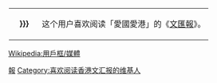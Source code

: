 <div style="float:{{{float|left}}}; border:{{{border-width|1}}}px solid {{{border-color|{{{1|#000000}}}}}}; margin:1px;">
{| cellspacing="0" style="width:238px; background:{{{info-background|{{{2|#e6e6fa}}}}}};"
| style="width:45px; height:45px; background:{{{logo-background|{{{1|#00ffff}}}}}}; text-align:center; font-size:{{{logo-size|{{{5|12}}}}}}pt; color:{{{logo-color|#000000}}};" | '''{{{logo|{{{3|文汇报}}}}}}'''
| style="font-size:{{{info-size|9}}}pt; padding:4pt; line-height:1.25em; color:{{{info-color|#000000}}};" | 这个用户喜欢阅读「愛國愛港」的《[[文匯報 (香港)|文匯報]]》。
|}</div>
<noinclude>{{Clear}}[[Category:媒體用戶框模板|報]][[Wikipedia:用戶框/媒體]]</noinclude>
[[Category:喜欢阅读香港文汇报的维基人]]